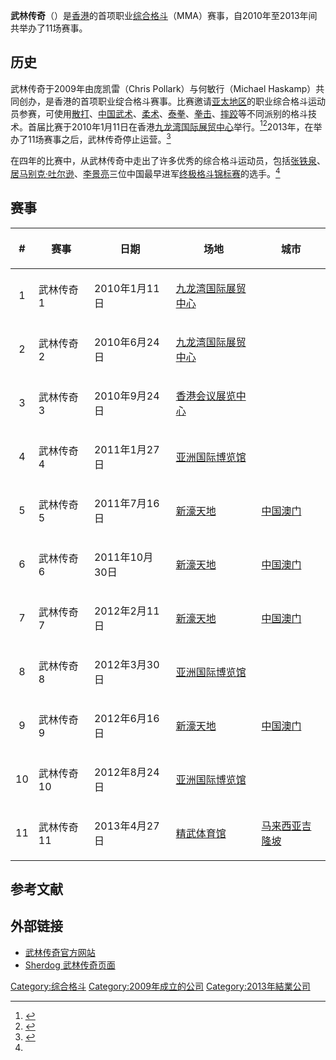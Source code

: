 '''武林传奇'''（{{lang-en|Legend Fighting Championship}}）是[[香港|香港]]的首项职业[[综合格斗|综合格斗]]（MMA）赛事，自2010年至2013年间共举办了11场赛事。

== 历史 ==
武林传奇于2009年由庞凯雷（Chris Pollark）与何敏行（Michael Haskamp）共同创办，是香港的首项职业绽合格斗赛事。比赛邀请[[亚太地区|亚太地区]]的职业综合格斗运动员参赛，可使用[[散打|散打]]、[[中国武术|中国武术]]、[[柔术|柔术]]、[[泰拳|泰拳]]、[[拳击|拳击]]、[[摔跤|摔跤]]等不同派别的格斗技术。首届比赛于2010年1月11日在香港[[九龙湾国际展贸中心|九龙湾国际展贸中心]]举行。<ref>{{cite web|url=http://gzdaily.dayoo.com/html/2012-02/12/content_1608497.htm|title=希望把武林传奇带到广州|publisher=广州日报|date=2012-02-12|deadurl=yes|archiveurl=https://web.archive.org/web/20120217005153/http://gzdaily.dayoo.com/html/2012-02/12/content_1608497.htm|archivedate=2012-02-17}}</ref><ref>{{cite web|url=http://www.k-o.cc/xiwen/mma/434.html|title=武林传奇——香港混合武术搏击大赛即将上演|publisher=世界K-O泰拳王俱乐部|access-date=2014-12-20|archive-date=2016-03-04|archive-url=https://web.archive.org/web/20160304092608/http://www.k-o.cc/xiwen/mma/434.html|dead-url=no}}</ref>2013年，在举办了11场赛事之后，武林传奇停止运营。<ref name=wuzhe>{{cite web|url=http://www.wuzhenet.com/contents/15/1822.html|title=香港MMA赛事武林传奇停止运营|publisher=武者网|date=2013-11-15|deadurl=yes|archiveurl=https://web.archive.org/web/20160304065158/http://www.wuzhenet.com/contents/15/1822.html|archivedate=2016-03-04}}</ref>

在四年的比赛中，从武林传奇中走出了许多优秀的综合格斗运动员，包括[[张铁泉|张铁泉]]、[[居马别克·吐尔逊|居马别克·吐尔逊]]、[[李景亮|李景亮]]三位中国最早进军[[终极格斗锦标赛|终极格斗锦标赛]]的选手。<ref name=wuzhe />

== 赛事 ==
{| class="sortable wikitable succession-box" border="1" style="width:100%; margin:auto; font-size:90%;"
|-
!#
!赛事
!日期
!场地
!城市
|-
|align=center|1
| 武林传奇1
| 2010年1月11日
| [[九龙湾国际展贸中心|九龙湾国际展贸中心]]
| {{HK}}
|-
|align=center|2
| 武林传奇2
| 2010年6月24日
| [[九龙湾国际展贸中心|九龙湾国际展贸中心]]
| {{HK}}
|-
|align=center|3
| 武林传奇3
| 2010年9月24日
| [[香港会议展览中心|香港会议展览中心]]
| {{HK}}
|-
|align=center|4
| 武林传奇4
| 2011年1月27日
| [[亚洲国际博览馆|亚洲国际博览馆]]
| {{HK}}
|-
|align=center|5
| 武林传奇5
| 2011年7月16日
| [[新濠天地|新濠天地]]
| {{flagicon|Macau}} [[中国澳门|中国澳门]]
|-
|align=center|6
| 武林传奇6
| 2011年10月30日
| [[新濠天地|新濠天地]]
| {{flagicon|Macau}} [[中国澳门|中国澳门]]
|-
|align=center|7
| 武林传奇7
| 2012年2月11日
| [[新濠天地|新濠天地]]
| {{flagicon|Macau}} [[中国澳门|中国澳门]]
|-
|align=center|8
| 武林传奇8
| 2012年3月30日
| [[亚洲国际博览馆|亚洲国际博览馆]]
| {{HK}}
|-
|align=center|9
| 武林传奇9
| 2012年6月16日
| [[新濠天地|新濠天地]]
| {{flagicon|Macau}} [[中国澳门|中国澳门]]
|-
|align=center|10
| 武林传奇10
| 2012年8月24日
| [[亚洲国际博览馆|亚洲国际博览馆]]
| {{HK}}
|-
|align=center|11
| 武林传奇11
| 2013年4月27日
| [[精武体育馆|精武体育馆]]
| {{flagicon|Malaysia}} [[马来西亚|马来西亚]][[吉隆坡|吉隆坡]]
|}

== 参考文献 ==
{{reflist}}

== 外部链接 ==
* [http://www.legendfc.com 武林传奇官方网站] {{Wayback|url=http://www.legendfc.com/ |date=20210309195349 }}
* [http://www.sherdog.com/organizations/Legend-Fighting-Championship-2585 Sherdog 武林传奇页面] {{Wayback|url=http://www.sherdog.com/organizations/Legend-Fighting-Championship-2585 |date=20180914030425 }}

[[Category:综合格斗|Category:综合格斗]]
[[Category:2009年成立的公司|Category:2009年成立的公司]]
[[Category:2013年結業公司|Category:2013年結業公司]]